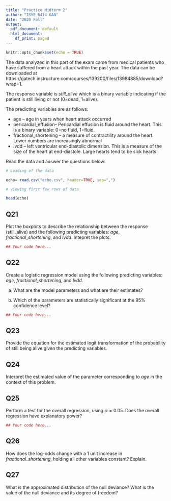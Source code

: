 ```yaml
---
title: "Practice Midterm 2"
author: "ISYE 6414 OAN"
date: "2020 Fall"
output:
  pdf_document: default
  html_document:
    df_print: paged
---
```


```r
knitr::opts_chunk$set(echo = TRUE)
```

The data analyzed in this part of the exam came from medical patients who have suffered from a heart attack within the past year. The data can be downloaded at https://gatech.instructure.com/courses/139200/files/13984885/download?wrap=1.

The response variable is *still_alive* which is a binary variable indicating if the patient is still living or not (0=dead, 1=alive).

The predicting variables are as follows:

* age -- age in years when heart attack occurred
* pericardial_effusion-- Pericardial effusion is fluid around the heart. This is a binary variable: 0=no fluid, 1=fluid.
* fractional_shortening -- a measure of contractility around the heart. Lower numbers are increasingly abnormal
* lvdd -- left ventricular end-diastolic dimension. This is a measure of the size of the heart at end-diastole. Large hearts tend to be sick hearts


Read the data and answer the questions below:
```r
# Loading of the data

echo= read.csv("echo.csv", header=TRUE, sep=",")

# Viewing first few rows of data

head(echo)
```


## Q21
Plot the boxplots to describe the relationship between the response (still_alive) and the following predicting variables: *age*,  *fractional_shortening*, and *lvdd*. Intepret the plots.

```r
## Your code here...

```

## Q22
Create a logistic regression model using the following predicting variables: *age*, *fractional_shortening*, and *lvdd*.  

a) What are the model parameters and what are their estimates? 

b) Which of the parameters are statistically significant at the 95% confidence level? 

```r
## Your code here...

```

## Q23
Provide the equation for the estimated logit transformation of the probability of still being alive given the predicting variables. 



## Q24
Interpret the estimated value of the parameter corresponding to *age* in the context of this problem. 



## Q25
Perform a test for the overall regression, using $\alpha = 0.05$. Does the overall regression have explanatory power?
```r
## Your code here...

```

## Q26
How does the log-odds change with a 1 unit increase in *fractional_shortening*, holding all other variables constant? Explain.



## Q27
What is the approximated distribution of the null deviance? What is the value of the null deviance and its degree of freedom?

